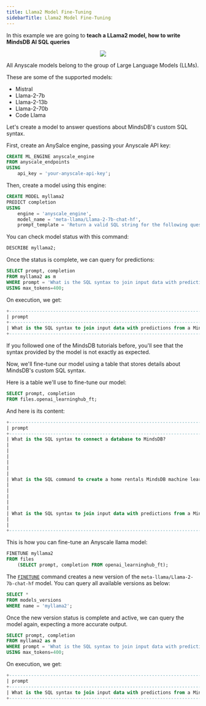 ```yaml
---
title: Llama2 Model Fine-Tuning 
sidebarTitle: Llama2 Model Fine-Tuning
---
```



In this example we are going to **teach a LLama2 model, how to write MindsDB AI SQL queries**
<p align="center">
  <img src="https://docs.google.com/drawings/d/e/2PACX-1vTtA4vBzgbVQS9laQf6i5cYQpvP0-trZ5nYt6WJZHw-Iv_TssIWJxlLQnmgiT0SNQadyybSSsA3FH1J/pub?w=955&h=460" />
</p>

All Anyscale models belong to the group of Large Language Models (LLMs). 

<Tip>
These are some of the supported models:

- Mistral
- Llama-2-7b
- Llama-2-13b
- Llama-2-70b
- Code Llama


</Tip>

Let's create a model to answer questions about MindsDB's custom SQL syntax.

First, create an AnySalce engine, passing your Anyscale API key:

```sql
CREATE ML_ENGINE anyscale_engine
FROM anyscale_endpoints
USING
    api_key = 'your-anyscale-api-key';
```

Then, create a model using this engine:

```sql
CREATE MODEL myllama2
PREDICT completion
USING
    engine = 'anyscale_engine',
    model_name = 'meta-llama/Llama-2-7b-chat-hf',
    prompt_template = 'Return a valid SQL string for the following question about MindsDB in-database machine learning: {{prompt}}';
```

You can check model status with this command:

```sql
DESCRIBE myllama2;
```

Once the status is complete, we can query for predictions:

```sql
SELECT prompt, completion
FROM myllama2 as m
WHERE prompt = 'What is the SQL syntax to join input data with predictions from a MindsDB machine learning model?'
USING max_tokens=400;
```

On execution, we get:

```sql
+---------------------------------------------------------------------------------------------------+------------------------------------------------------------------------------------------------------+
| prompt                                                                                            | completion                                                                                           |
+---------------------------------------------------------------------------------------------------+------------------------------------------------------------------------------------------------------+
| What is the SQL syntax to join input data with predictions from a MindsDB machine learning model? | The SQL syntax is: SELECT * FROM input_data INNER JOIN predictions ON input_data.id = predictions.id |
+---------------------------------------------------------------------------------------------------+------------------------------------------------------------------------------------------------------+
```

If you followed one of the MindsDB tutorials before, you'll see that the syntax provided by the model is not exactly as expected.

Now, we'll fine-tune our model using a table that stores details about MindsDB's custom SQL syntax.

<Info>
Here is a table we'll use to fine-tune our model:

```sql
SELECT prompt, completion
FROM files.openai_learninghub_ft;
```

And here is its content:

```sql
+---------------------------------------------------------------------------------------------------+------------------------------------------+
| prompt                                                                                            | completion                               |
+---------------------------------------------------------------------------------------------------+------------------------------------------+
| What is the SQL syntax to connect a database to MindsDB?                                          | CREATE DATABASE datasource_name          |
|                                                                                                   | [WITH] [ENGINE [=] engine_name] [,]      |
|                                                                                                   | [PARAMETERS [=] {                        |
|                                                                                                   |    "key": "value",                       |
|                                                                                                   |    ...                                   |
|                                                                                                   |    }];                                   |
|                                                                                                   |                                          |
| What is the SQL command to create a home rentals MindsDB machine learning model?                  | CREATE MODEL                             |
|                                                                                                   |   mindsdb.home_rentals_model             |
|                                                                                                   | FROM example_db                          |
|                                                                                                   |   (SELECT * FROM demo_data.home_rentals) |
|                                                                                                   | PREDICT rental_price;                    |
|                                                                                                   |                                          |
| What is the SQL syntax to join input data with predictions from a MindsDB machine learning model? | SELECT t.column_name, p.column_name, ... |
|                                                                                                   | FROM integration_name.table_name [AS] t  |
|                                                                                                   | JOIN project_name.model_name [AS] p;     |
+---------------------------------------------------------------------------------------------------+------------------------------------------+
```
</Info>

This is how you can fine-tune an Anyscale llama model:

```sql
FINETUNE myllama2
FROM files
    (SELECT prompt, completion FROM openai_learninghub_ft);
```

The [`FINETUNE`](/sql/api/finetune) command creates a new version of the `meta-llama/Llama-2-7b-chat-hf` model. You can query all available versions as below:

```sql
SELECT *
FROM models_versions
WHERE name = 'myllama2';
```

Once the new version status is complete and active, we can query the model again, expecting a more accurate output.

```sql
SELECT prompt, completion
FROM myllama2 as m
WHERE prompt = 'What is the SQL syntax to join input data with predictions from a MindsDB machine learning model?'
USING max_tokens=400;
```

On execution, we get:

```sql
+---------------------------------------------------------------------------------------------------+------------------------------------------------------------------------------------------------------+
| prompt                                                                                            | completion                                                                                           |
+---------------------------------------------------------------------------------------------------+------------------------------------------------------------------------------------------------------+
| What is the SQL syntax to join input data with predictions from a MindsDB machine learning model? | SELECT * FROM mindsdb.models.my_model JOIN mindsdb.input_data_name;                                  |
+---------------------------------------------------------------------------------------------------+------------------------------------------------------------------------------------------------------+
```
